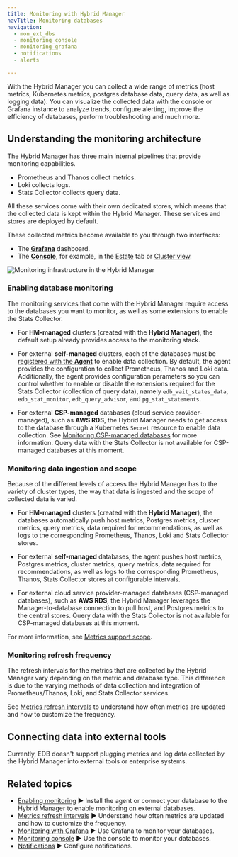 ```yaml
---
title: Monitoring with Hybrid Manager
navTitle: Monitoring databases
navigation:
  - mon_ext_dbs
  - monitoring_console
  - monitoring_grafana
  - notifications
  - alerts

---
```


With the Hybrid Manager you can collect a wide range of metrics (host metrics, Kubernetes metrics, postgres database data, query data, as well as logging data). You can visualize the collected data with the console or Grafana instance to analyze trends, configure alerting, improve the efficiency of databases, perform troubleshooting and much more.

## Understanding the monitoring architecture

The Hybrid Manager has three main internal pipelines that provide monitoring capabilities.

-   Prometheus and Thanos collect metrics. 
-   Loki collects logs.
-   Stats Collector collects query data. 

All these services come with their own dedicated stores, which means that the collected data is kept within the Hybrid Manager. These services and stores are deployed by default. 

These collected metrics become available to you through two interfaces: 

-   The [**Grafana**](monitoring_grafana) dashboard.
-   The [**Console**](monitoring_console), for example, in the [Estate](../estate) tab or [Cluster view](../projects/project/clusters/cluster/cluster.mdx).

![Monitoring infrastructure in the Hybrid Manager](../../images/hm_monitoring_no_ext.svg)

### Enabling database monitoring

The monitoring services that come with the Hybrid Manager require access to the databases you want to monitor, as well as some extensions to enable the Stats Collector.

-   For **HM-managed** clusters (created with the **Hybrid Manager**), the default setup already provides access to the monitoring stack. 

-   For external **self-managed** clusters, each of the databases must be [registered with the **Agent**](mon_ext_dbs/mon_with_agent) to enable data collection. By default, the agent provides the configuration to collect Prometheus, Thanos and Loki data. Additionally, the agent provides configuration parameters so you can control whether to enable or disable the extensions required for the Stats Collector (collection of query data), namely `edb_wait_states_data`, `edb_stat_monitor`, `edb_query_advisor`, and `pg_stat_statements`.

-   For external **CSP-managed** databases (cloud service provider-managed), such as **AWS RDS**, the Hybrid Manager needs to get access to the database through a Kubernetes `Secret` resource to enable data collection. See [Monitoring CSP-managed databases](mon_ext_dbs/mon_ext_csp) for more information. Query data with the Stats Collector is not available for CSP-managed databases at this moment.

### Monitoring data ingestion and scope

Because of the different levels of access the Hybrid Manager has to the variety of cluster types, the way that data is ingested and the scope of collected data is varied.

-   For **HM-managed** clusters (created with the **Hybrid Manager**), the databases automatically push host metrics, Postgres metrics, cluster metrics, query metrics, data required for recommendations, as well as logs to the corresponding Prometheus, Thanos, Loki and Stats Collector stores.

-   For external **self-managed** databases, the agent pushes host metrics, Postgres metrics, cluster metrics, query metrics, data required for recommendations, as well as logs to the corresponding Prometheus, Thanos, Stats Collector stores at configurable intervals.

-   For external cloud service provider-managed databases (CSP-managed databases), such as **AWS RDS**, the Hybrid Manager leverages the Manager-to-database connection to pull host, and Postgres metrics to the central stores. Query data with the Stats Collector is not available for CSP-managed databases at this moment.

For more information, see [Metrics support scope](monitoring_console/support_scope.mdx).

### Monitoring refresh frequency

The refresh intervals for the metrics that are collected by the Hybrid Manager vary depending on the metric and database type. This difference is due to the varying methods of data collection and integration of Prometheus/Thanos, Loki, and Stats Collector services.

See [Metrics refresh intervals](monitoring_console/metrics_latency.mdx) to understand how often metrics are updated and how to customize the frequency.

## Connecting data into external tools

Currently, EDB doesn't support plugging metrics and log data collected by the Hybrid Manager into external tools or enterprise systems.

## Related topics

-   [Enabling monitoring](mon_ext_dbs) ► Install the agent or connect your database to the Hybrid Manager to enable monitoring on external databases.
-   [Metrics refresh intervals](monitoring_console/metrics_latency.mdx) ► Understand how often metrics are updated and how to customize the frequency.
-   [Monitoring with Grafana](monitoring_grafana) ► Use Grafana to monitor your databases.
-   [Monitoring console](monitoring_console) ► Use the console to monitor your databases.
-   [Notifications](notifications.mdx) ► Configure notifications. 
